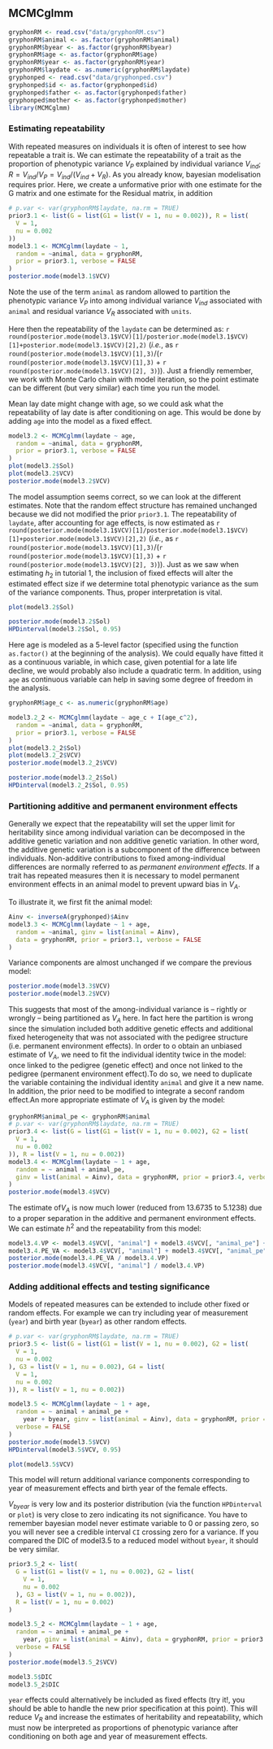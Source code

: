 ## MCMCglmm

```r
gryphonRM <- read.csv("data/gryphonRM.csv")
gryphonRM$animal <- as.factor(gryphonRM$animal)
gryphonRM$byear <- as.factor(gryphonRM$byear)
gryphonRM$age <- as.factor(gryphonRM$age)
gryphonRM$year <- as.factor(gryphonRM$year)
gryphonRM$laydate <- as.numeric(gryphonRM$laydate)
gryphonped <- read.csv("data/gryphonped.csv")
gryphonped$id <- as.factor(gryphonped$id)
gryphonped$father <- as.factor(gryphonped$father)
gryphonped$mother <- as.factor(gryphonped$mother)
library(MCMCglmm)
```

### Estimating repeatability

With repeated measures on individuals it is often of interest to see how repeatable a trait is. 
We can estimate the repeatability of a trait as the proportion of phenotypic variance $V_P$ explained by individual variance $V_{ind}$; $R = V_{ind}/V_P = V_{ind}/(V_{ind}+V_R)$.
As you already know, bayesian modelisation requires prior. Here, we create a unformative prior with one estimate for the G matrix and one estimate for the Residual matrix, in addition 
<!-- C1 I dont know wht you calculate p.var if you dont use it in the prior -->

```r
# p.var <- var(gryphonRM$laydate, na.rm = TRUE)
prior3.1 <- list(G = list(G1 = list(V = 1, nu = 0.002)), R = list(
  V = 1,
  nu = 0.002
))
model3.1 <- MCMCglmm(laydate ~ 1,
  random = ~animal, data = gryphonRM,
  prior = prior3.1, verbose = FALSE
)
posterior.mode(model3.1$VCV)
```

Note the use of the term `animal` as random allowed to partition the phenotypic variance $V_P$ into among individual variance $V_{ind}$ associated with `animal` and residual variance $V_R$ associated with `units`.

Here then the repeatability of the `laydate` can be determined as:
`r round(posterior.mode(model3.1$VCV)[1]/posterior.mode(model3.1$VCV)[1]+posterior.mode(model3.1$VCV)[2],2)`
(_i.e._, as `r round(posterior.mode(model3.1$VCV)[1],3)`/(`r round(posterior.mode(model3.1$VCV)[1],3)` + `r round(posterior.mode(model3.1$VCV)[2], 3)`)). Just a friendly remember, we work with Monte Carlo chain with model iteration, so the point estimate can be different (but very similar) each time you run the model.

Mean lay date might change with age, so we could ask what the repeatability of lay date is after conditioning on age. This would be done by adding `age` into the model as a fixed effect.

```r
model3.2 <- MCMCglmm(laydate ~ age,
  random = ~animal, data = gryphonRM,
  prior = prior3.1, verbose = FALSE
)
plot(model3.2$Sol)
plot(model3.2$VCV)
posterior.mode(model3.2$VCV)
```
The model assumption seems correct, so we can look at the different estimates.
Note that the random effect structure has remained unchanged because we did not modified the prior `prior3.1`. 
The repeatability of `laydate`, after accounting for age effects, is now estimated as
`r round(posterior.mode(model3.1$VCV)[1]/posterior.mode(model3.1$VCV)[1]+posterior.mode(model3.1$VCV)[2],2)`
(_i.e._, as `r round(posterior.mode(model3.1$VCV)[1],3)`/(`r round(posterior.mode(model3.1$VCV)[1],3)` + `r round(posterior.mode(model3.1$VCV)[2], 3)`)).
Just as we saw when estimating $h_2$ in tutorial 1, the inclusion of fixed effects will alter the estimated effect size
<!-- C3 effect size or just the variance estimate -->
if we determine total phenotypic variance as the sum of the variance components. Thus, proper interpretation is vital.


```r
plot(model3.2$Sol)

posterior.mode(model3.2$Sol)
HPDinterval(model3.2$Sol, 0.95)
```


Here age is modeled as a 5-level factor (specified using the function `as.factor()` at the beginning of the analysis). We could equally have fitted it as a continuous variable, in which case, given potential for a late life decline, we would probably also include a quadratic term.
In addition, using `age` as continuous variable can help in saving some degree of freedom in the analysis.

```r
gryphonRM$age_c <- as.numeric(gryphonRM$age)

model3.2_2 <- MCMCglmm(laydate ~ age_c + I(age_c^2),
  random = ~animal, data = gryphonRM,
  prior = prior3.1, verbose = FALSE
)
plot(model3.2_2$Sol)
plot(model3.2_2$VCV)
posterior.mode(model3.2_2$VCV)

posterior.mode(model3.2_2$Sol)
HPDinterval(model3.2_2$Sol, 0.95)
```


### Partitioning additive and permanent environment effects

Generally we expect that the repeatability will set the upper limit for heritability since among individual variation can be decomposed in the additive genetic variation and non additive genetic variation. In other word, the additive genetic variation is a subcomponent of the difference between individuals. 
Non-additive contributions to fixed among-individual differences are normally referred to as _permanent environment effects_. If a trait has repeated measures then it is necessary to model permanent environment effects in an animal model to prevent upward bias in $V_A$.

To illustrate it, we first fit the animal model:
```r
Ainv <- inverseA(gryphonped)$Ainv
model3.3 <- MCMCglmm(laydate ~ 1 + age,
  random = ~animal, ginv = list(animal = Ainv),
  data = gryphonRM, prior = prior3.1, verbose = FALSE
)
```

Variance components are almost unchanged if we compare the previous model:
```r
posterior.mode(model3.3$VCV)
posterior.mode(model3.2$VCV)
```

This suggests that most of the among-individual variance is – rightly or wrongly – being partitioned as $V_A$ here. In fact here the partition is wrong since the simulation included both additive genetic effects and additional fixed heterogeneity that was not associated with the pedigree structure (i.e. permanent environment effects).
In order to o obtain an unbiased estimate of $V_A$, we need to fit the individual identity twice in the model: once linked to the pedigree (genetic effect) and once not linked to the pedigree (permanent environment effect).To do so, we need to duplicate the variable containing the individual identity `animal` and give it a new name. In addition, the prior need to be modified to integrate a seconf random effect.An more appropriate estimate of $V_A$ is given by the model:

```r
gryphonRM$animal_pe <- gryphonRM$animal
# p.var <- var(gryphonRM$laydate, na.rm = TRUE)
prior3.4 <- list(G = list(G1 = list(V = 1, nu = 0.002), G2 = list(
  V = 1,
  nu = 0.002
)), R = list(V = 1, nu = 0.002))
model3.4 <- MCMCglmm(laydate ~ 1 + age,
  random = ~ animal + animal_pe,
  ginv = list(animal = Ainv), data = gryphonRM, prior = prior3.4, verbose = FALSE
)
posterior.mode(model3.4$VCV)
```

The estimate of$V_A$ is now much lower (reduced from 13.6735 to 5.1238) due to a proper separation in the additive and permanent environment effects. 
We can estimate $h^2$ and the repeatability from this model:

```r
model3.4.VP <- model3.4$VCV[, "animal"] + model3.4$VCV[, "animal_pe"] + model3.4$VCV[, "units"]
model3.4.PE_VA <- model3.4$VCV[, "animal"] + model3.4$VCV[, "animal_pe"]
posterior.mode(model3.4.PE_VA / model3.4.VP)
posterior.mode(model3.4$VCV[, "animal"] / model3.4.VP)
```

### Adding additional effects and testing significance

Models of repeated measures can be extended to include other fixed or random effects.
For example we can try including year of measurement (`year`) and birth year (`byear`) as other random effects.

```r
# p.var <- var(gryphonRM$laydate, na.rm = TRUE)
prior3.5 <- list(G = list(G1 = list(V = 1, nu = 0.002), G2 = list(
  V = 1,
  nu = 0.002
), G3 = list(V = 1, nu = 0.002), G4 = list(
  V = 1,
  nu = 0.002
)), R = list(V = 1, nu = 0.002))

model3.5 <- MCMCglmm(laydate ~ 1 + age,
  random = ~ animal + animal_pe +
    year + byear, ginv = list(animal = Ainv), data = gryphonRM, prior = prior3.5,
  verbose = FALSE
)
posterior.mode(model3.5$VCV)
HPDinterval(model3.5$VCV, 0.95)

plot(model3.5$VCV)
```


This model will return additional variance components corresponding to year of measurement effects and birth year of the female effects.

$V_{byear}$ is very low and its posterior distribution (via the function `HPDinterval` or `plot`) is very close to zero indicating its not significance. You have to remember bayesian model never estimate variable to 0 or passing zero, so you will never see a credible  interval `CI` crossing zero for a variance.
If you compared the DIC of model3.5 to a reduced model without `byear`, it should be very similar. 

```r
prior3.5_2 <- list(
  G = list(G1 = list(V = 1, nu = 0.002), G2 = list(
    V = 1,
    nu = 0.002
  ), G3 = list(V = 1, nu = 0.002)),
  R = list(V = 1, nu = 0.002)
)

model3.5_2 <- MCMCglmm(laydate ~ 1 + age,
  random = ~ animal + animal_pe +
    year, ginv = list(animal = Ainv), data = gryphonRM, prior = prior3.5_2,
  verbose = FALSE
)
posterior.mode(model3.5_2$VCV)

model3.5$DIC
model3.5_2$DIC
```

`year` effects could alternatively be included as fixed effects (try it!, you should be able to handle the new prior specification at this point). This will reduce $V_R$ and increase the estimates of heritability and repeatability, which must now be interpreted as proportions of phenotypic variance after conditioning on both age and year of measurement effects.

<!-- CX  What to do more , may be extract BLUP also !-->
